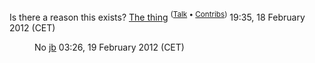 Is there a reason this exists? [[User:The thing|The thing]] <sup>([[User talk:The thing|Talk]] • [[Special:Contributions/The thing|Contribs]])</sup> 19:35, 18 February 2012 (CET)   
:No [[User:J-b|jb]] 03:26, 19 February 2012 (CET)